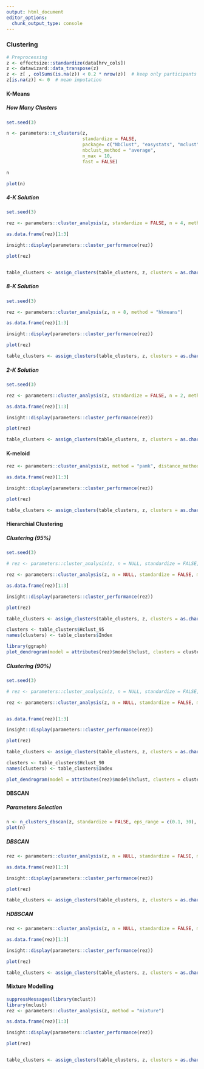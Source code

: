 ```yaml
---
output: html_document
editor_options: 
  chunk_output_type: console
---
```



### Clustering


```r
# Preprocessing
z <- effectsize::standardize(data[hrv_cols])
z <- datawizard::data_transpose(z)
z <- z[ , colSums(is.na(z)) < 0.2 * nrow(z)]  # keep only participants with few nans
z[is.na(z)] <- 0  # mean imputation
```


#### K-Means

##### How Many Clusters

```r
set.seed(3)

n <- parameters::n_clusters(z, 
                            standardize = FALSE, 
                            package= c("NbClust", "easystats", "mclust"), 
                            nbclust_method = "average",
                            n_max = 10,
                            fast = FALSE)

n

plot(n)
```


##### 4-K Solution

```r
set.seed(3)

rez <- parameters::cluster_analysis(z, standardize = FALSE, n = 4, method = "hkmeans")

as.data.frame(rez)[1:3]

insight::display(parameters::cluster_performance(rez))

plot(rez)


table_clusters <- assign_clusters(table_clusters, z, clusters = as.character(predict(rez)), col = "Kmeans_4")
```

##### 8-K Solution

```r
set.seed(3)

rez <- parameters::cluster_analysis(z, n = 8, method = "hkmeans")

as.data.frame(rez)[1:3]

insight::display(parameters::cluster_performance(rez))

plot(rez)

table_clusters <- assign_clusters(table_clusters, z, clusters = as.character(predict(rez)), col = "Kmeans_8")
```

##### 2-K Solution

```r
set.seed(3)

rez <- parameters::cluster_analysis(z, standardize = FALSE, n = 2, method = "hkmeans")

as.data.frame(rez)[1:3]

insight::display(parameters::cluster_performance(rez))

plot(rez)

table_clusters <- assign_clusters(table_clusters, z, clusters = as.character(predict(rez)), col = "Kmeans_2")
```

#### K-meloid
```r
rez <- parameters::cluster_analysis(z, method = "pamk", distance_method = "manhattan")

as.data.frame(rez)[1:3]

insight::display(parameters::cluster_performance(rez))

plot(rez)

table_clusters <- assign_clusters(table_clusters, z, clusters = as.character(predict(rez)), col = "Kmeloid")
```

#### Hierarchial Clustering

##### Clustering (95\%)

```r
set.seed(3)

# rez <- parameters::cluster_analysis(z, n = NULL, standardize = FALSE, method = "hclust", distance_method = "correlation", hclust_method = "average", ci = 0.95, iterations = 2000)

rez <- parameters::cluster_analysis(z, n = NULL, standardize = FALSE, method = "hclust", distance_method = "manhattan", hclust_method = "ward.D", ci = 0.95, iterations = 2000) # better fit R2 higher

as.data.frame(rez)[1:3]

insight::display(parameters::cluster_performance(rez))

plot(rez)

table_clusters <- assign_clusters(table_clusters, z, clusters = as.character(predict(rez)), col = "Hclust_95")
```



```r
clusters <- table_clusters$Hclust_95
names(clusters) <- table_clusters$Index

library(ggraph)
plot_dendrogram(model = attributes(rez)$model$hclust, clusters = clusters)
```

##### Clustering (90\%)

```r
set.seed(3)

# rez <- parameters::cluster_analysis(z, n = NULL, standardize = FALSE, method = "hclust", distance_method = "correlation", hclust_method = "average", ci = 0.90, iterations = 2000)

rez <- parameters::cluster_analysis(z, n = NULL, standardize = FALSE, method = "hclust", distance_method = "manhattan", hclust_method = "ward.D", ci = 0.90, iterations = 2000) # better fit R2 higher


as.data.frame(rez)[1:3]

insight::display(parameters::cluster_performance(rez))

plot(rez)

table_clusters <- assign_clusters(table_clusters, z, clusters = as.character(predict(rez)), col = "Hclust_90")
```



```r
clusters <- table_clusters$Hclust_90
names(clusters) <- table_clusters$Index

plot_dendrogram(model = attributes(rez)$model$hclust, clusters = clusters)
```

#### DBSCAN

##### Parameters Selection

```r
n <- n_clusters_dbscan(z, standardize = FALSE, eps_range = c(0.1, 30), min_size = 2, method = "kNN")
plot(n)
```

##### DBSCAN

```r
rez <- parameters::cluster_analysis(z, n = NULL, standardize = FALSE, method = "dbscan", dbscan_eps = 10, min_size = 2, borderPoints = TRUE)

as.data.frame(rez)[1:3]

insight::display(parameters::cluster_performance(rez))

plot(rez)

table_clusters <- assign_clusters(table_clusters, z, clusters = as.character(predict(rez)), col = "DBSCAN")
```

##### HDBSCAN

```r
rez <- parameters::cluster_analysis(z, n = NULL, standardize = FALSE, method = "hdbscan", min_size = 2)

as.data.frame(rez)[1:3]

insight::display(parameters::cluster_performance(rez))

plot(rez)

table_clusters <- assign_clusters(table_clusters, z, clusters = as.character(predict(rez)), col = "HDBSCAN")
```

#### Mixture Modelling


```r
suppressMessages(library(mclust))
library(mclust)
rez <- parameters::cluster_analysis(z, method = "mixture")

as.data.frame(rez)[1:3]

insight::display(parameters::cluster_performance(rez))

plot(rez)


table_clusters <- assign_clusters(table_clusters, z, clusters = as.character(predict(rez)), col = "Mixture")
```
